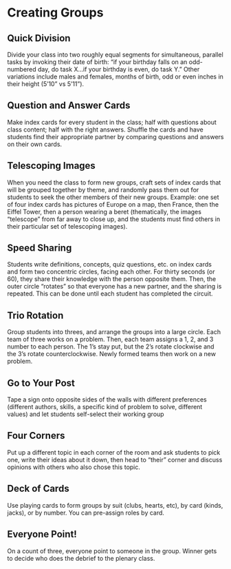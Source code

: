 # Creating Groups

## Quick Division

Divide your class into two roughly equal segments for simultaneous, parallel tasks by invoking their date of birth: “if your birthday falls on an odd-numbered day, do task X...if your birthday is even, do task Y.” Other variations include males and females, months of birth, odd or even inches in their height (5’10” vs 5’11”).

## Question and Answer Cards

Make index cards for every student in the class; half with questions about class content; half with the right answers. Shuffle the cards and have students find their appropriate partner by comparing questions and answers on their own cards.

## Telescoping Images

When you need the class to form new groups, craft sets of index cards that will be grouped together by theme, and randomly pass them out for students to seek the other members of their new groups. Example: one set of four index cards has pictures of Europe on a map, then France, then the Eiffel Tower, then a person wearing a beret (thematically, the images “telescope” from far away to close up, and the students must find others in their particular set of telescoping images).

## Speed Sharing

Students write definitions, concepts, quiz questions, etc. on index cards and form two concentric circles, facing each other. For thirty seconds (or 60), they share their knowledge with the person opposite them. Then, the outer circle “rotates” so that everyone has a new partner, and the sharing is repeated. This can be done until each student has completed the circuit.

## Trio Rotation

Group students into threes, and arrange the groups into a large circle. Each team of three works on a problem. Then, each team assigns a 1, 2, and 3 number to each person. The 1’s stay put, but the 2’s rotate clockwise and the 3’s rotate counterclockwise. Newly formed teams then work on a new problem.

## Go to Your Post

Tape a sign onto opposite sides of the walls with different preferences (different authors, skills, a specific kind of problem to solve, different values) and let students self-select their working group

## Four Corners

Put up a different topic in each corner of the room and ask students to pick one, write their ideas about it down, then head to “their” corner and discuss opinions with others who also chose this topic.

## Deck of Cards

Use playing cards to form groups by suit (clubs, hearts, etc), by card (kinds, jacks), or by number. You can pre-assign roles by card.

## Everyone Point!

On a count of three, everyone point to someone in the group. Winner gets to decide who does the debrief to the plenary class.
